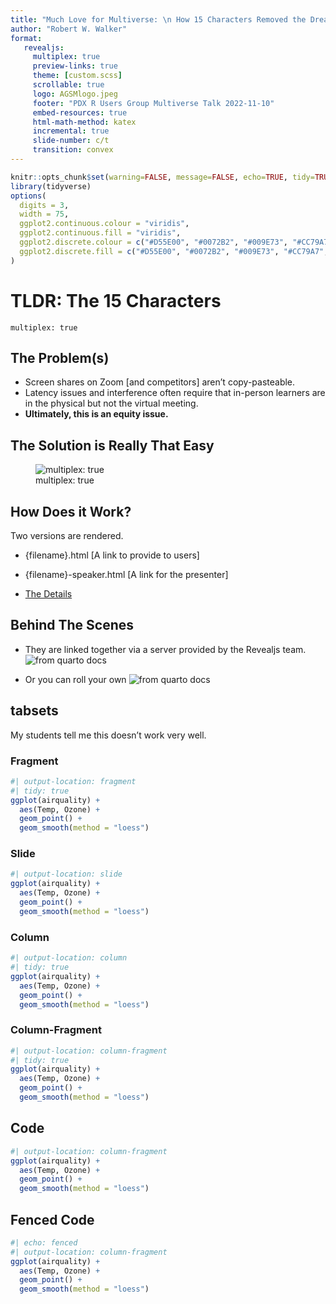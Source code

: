 ```yaml
---
title: "Much Love for Multiverse: \n How 15 Characters Removed the Dread of Hybrid Instruction"
author: "Robert W. Walker"
format: 
   revealjs:
     multiplex: true
     preview-links: true
     theme: [custom.scss]
     scrollable: true
     logo: AGSMlogo.jpeg
     footer: "PDX R Users Group Multiverse Talk 2022-11-10"
     embed-resources: true
     html-math-method: katex
     incremental: true
     slide-number: c/t
     transition: convex
---
```


```r
knitr::opts_chunk$set(warning=FALSE, message=FALSE, echo=TRUE, tidy=TRUE, comment=NA, prompt=FALSE, fig.height=6, fig.width=6.5, fig.retina = 3, dev = 'svg', eval=TRUE)
library(tidyverse)
options(
  digits = 3,
  width = 75,
  ggplot2.continuous.colour = "viridis",
  ggplot2.continuous.fill = "viridis",
  ggplot2.discrete.colour = c("#D55E00", "#0072B2", "#009E73", "#CC79A7", "#E69F00", "#56B4E9", "#F0E442"),
  ggplot2.discrete.fill = c("#D55E00", "#0072B2", "#009E73", "#CC79A7", "#E69F00", "#56B4E9", "#F0E442")
)
```

# TLDR: The 15 Characters

```
multiplex: true
```

## The Problem(s)

- Screen shares on Zoom [and competitors] aren't copy-pasteable.
- Latency issues and interference often require that in-person learners are in the physical but not the virtual meeting.
- **Ultimately, this is an equity issue.**

## The Solution is Really That Easy

![multiplex: true](./img/Screen Shot 2022-11-09 at 9.31.37 PM.png)

## How Does it Work?

Two versions are rendered.

- {filename}.html [A link to provide to users]
- {filename}-speaker.html [A link for the presenter]

- [The Details](https://quarto.org/docs/presentations/revealjs/presenting.html#multiplex-server)

## Behind The Scenes

- They are linked together via a server provided by the Revealjs team.
![from quarto docs](./img/Screen Shot 2022-11-09 at 9.36.26 PM.png)

- Or you can roll your own
![from quarto docs](./img/Screen Shot 2022-11-09 at 9.40.36 PM.png)

## tabsets

My students tell me this doesn't work very well.

::: {.panel-tabset}

### Fragment

```r
#| output-location: fragment
#| tidy: true
ggplot(airquality) + 
  aes(Temp, Ozone) + 
  geom_point() + 
  geom_smooth(method = "loess")
```

### Slide

```r
#| output-location: slide
ggplot(airquality) + 
  aes(Temp, Ozone) + 
  geom_point() + 
  geom_smooth(method = "loess")
```

### Column

```r
#| output-location: column
#| tidy: true
ggplot(airquality) + 
  aes(Temp, Ozone) + 
  geom_point() + 
  geom_smooth(method = "loess")
```

### Column-Fragment

```r
#| output-location: column-fragment
#| tidy: true
ggplot(airquality) + 
  aes(Temp, Ozone) + 
  geom_point() + 
  geom_smooth(method = "loess")
```

:::

## Code

```r
#| output-location: column-fragment
ggplot(airquality) + 
  aes(Temp, Ozone) + 
  geom_point() + 
  geom_smooth(method = "loess")
```

## Fenced Code

```r
#| echo: fenced
#| output-location: column-fragment
ggplot(airquality) + 
  aes(Temp, Ozone) + 
  geom_point() + 
  geom_smooth(method = "loess")
```

